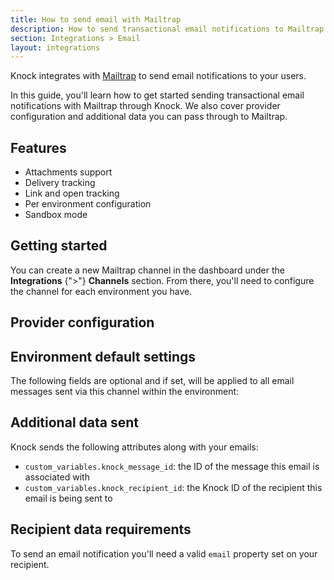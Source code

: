 ```yaml
---
title: How to send email with Mailtrap
description: How to send transactional email notifications to Mailtrap with Knock.
section: Integrations > Email
layout: integrations
---
```


Knock integrates with [Mailtrap](https://mailtrap.io/) to send email notifications to your users.

In this guide, you'll learn how to get started sending transactional email notifications with Mailtrap through Knock. We also cover provider configuration and additional data you can pass through to Mailtrap.

## Features

- Attachments support
- Delivery tracking
- Link and open tracking
- Per environment configuration
- Sandbox mode

## Getting started

You can create a new Mailtrap channel in the dashboard under the **Integrations** {">"} **Channels** section. From there, you'll need to configure the channel for each environment you have.

## Provider configuration

<Attributes>
  <Attribute
    name="API key"
    type="string*"
    description="The API key for your Mailtrap account"
  />
  <Attribute
    name="From email address"
    type="string | liquid*"
    description="The sender email address (can use Liquid tags)"
  />
  <Attribute
    name="From name"
    type="string | liquid"
    description="The sender name (can use Liquid tags)"
  />
</Attributes>

## Environment default settings

The following fields are optional and if set, will be applied to all email messages sent via this channel within the environment:

<Attributes>
  <Attribute
    name="Reply-to address"
    type="string | liquid"
    description="The reply-to email address (can use Liquid tags)"
  />
  <Attribute
    name="CC address"
    type="string | liquid"
    description="The cc email address (can use Liquid tags)"
  />
  <Attribute
    name="BCC address"
    type="string | liquid"
    description="The bcc email address (can use Liquid tags)"
  />
  <Attribute
    name="JSON overrides"
    type="string | liquid"
    description="Provider API's parameter overrides"
  />
</Attributes>

## Additional data sent

Knock sends the following attributes along with your emails:

- `custom_variables.knock_message_id`: the ID of the message this email is associated with
- `custom_variables.knock_recipient_id`: the Knock ID of the recipient this email is being sent to

## Recipient data requirements

To send an email notification you'll need a valid `email` property set on your recipient.
